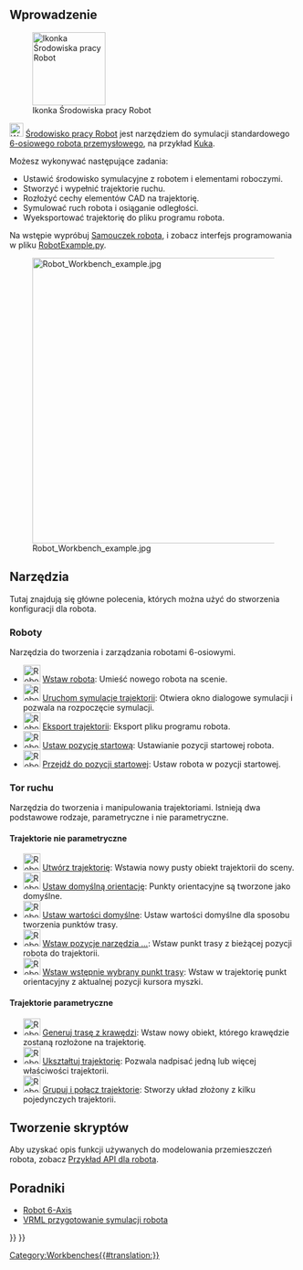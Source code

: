 <languages/>

{{Docnav/pl
|[[Reverse_Engineering_Workbench/pl|środowisko pracy Reverse Engineering]]
|[[Sketcher_Workbench/pl|środowisko pracy Sketcher]]
|IconL=Workbench_Reverse_Engineering.svg
|IconR=Workbench_Sketcher.svg
}}

{{VeryImportantMessage|Środowisko pracy FreeCAD Robot nie jest utrzymywane. Jeśli masz doświadczenie w tym temacie i jesteś zainteresowany jego utrzymaniem, poinformuj o swoich zamiarach w sekcji dla deweloperów na forum [https://forum.freecadweb.org/index.php FreeCAD].

Powodem, dla którego ten warsztat jest nadal w głównym kodzie źródłowym jest to, że jest on zaprogramowany w C++. Jeśli mógłby być zaprogramowany w Pythonie, to można by utworzyć [[external_workbenches|zewnętrzne środowisko]] i mógłby być przeniesiony do osobnego repozytorium.
}}

<span id="Introduction"></span>
==Wprowadzenie==

[[Image:Workbench_Robot.svg|thumb|128px|Ikonka Środowiska pracy Robot]]

[[Image:Workbench_Robot.svg|24px]] [[Robot_Workbench|Środowisko pracy Robot]] jest narzędziem do symulacji standardowego [[Robot_6-Axis|6-osiowego robota przemysłowego]], na przykład [http://kuka.com/ Kuka].

Możesz wykonywać następujące zadania:
* Ustawić środowisko symulacyjne z robotem i elementami roboczymi.
* Stworzyć i wypełnić trajektorie ruchu.
* Rozłożyć cechy elementów CAD na trajektorię.
* Symulować ruch robota i osiąganie odległości.
* Wyeksportować trajektorię do pliku programu robota.

Na wstępie wypróbuj [[Robot_tutorial|Samouczek robota]], i zobacz interfejs programowania w pliku [https://github.com/FreeCAD/FreeCAD_sf_master/blob/master/src/Mod/Robot/RobotExample.py RobotExample.py].

{{TOCright}}
[[Image:Robot_Workbench_example.jpg|500px]]

==Narzędzia==
Tutaj znajdują się główne polecenia, których można użyć do stworzenia konfiguracji dla robota. 

===Roboty===
Narzędzia do tworzenia i zarządzania robotami 6-osiowymi.

* [[Image:Robot_CreateRobot.svg|30px]] [[Robot_CreateRobot/pl|Wstaw robota]]: Umieść nowego robota na scenie.
* [[Image:Robot_Simulate.svg|30px]] [[Robot_Simulate/pl|Uruchom symulacje trajektorii]]: Otwiera okno dialogowe symulacji i pozwala na rozpoczęcie symulacji.
* [[Image:Robot_Export.svg|30px]] [[Robot_Export/pl|Eksport trajektorii]]: Eksport pliku programu robota.
* [[Image:Robot_SetHomePos.svg|30px]] [[Robot_SetHomePos/pl|Ustaw pozycję startową]]: Ustawianie pozycji startowej robota.
* [[Image:Robot_RestoreHomePos.svg|30px]] [[Robot_RestoreHomePos/pl|Przejdź do pozycji startowej]]: Ustaw robota w pozycji startowej.

===Tor ruchu===
Narzędzia do tworzenia i manipulowania trajektoriami. Istnieją dwa podstawowe rodzaje, parametryczne i nie parametryczne.

====Trajektorie nie parametryczne====
* [[Image:Robot_CreateTrajectory.svg|30px]] [[Robot_CreateTrajectory/pl|Utwórz trajektorię]]: Wstawia nowy pusty obiekt trajektorii do sceny.
* [[Image:Robot_SetDefaultOrientation.svg|30px]] [[Robot_SetDefaultOrientation/pl|Ustaw domyślną orientację]]: Punkty orientacyjne są tworzone jako domyślne.
* [[Image:Robot_SetDefaultValues.svg|30px]] [[Robot_SetDefaultValues/pl|Ustaw wartości domyślne]]: Ustaw wartości domyślne dla sposobu tworzenia punktów trasy.
* [[Image:Robot_InsertWaypoint.svg|30px]] [[Robot_InsertWaypoint/pl|Wstaw pozycje narzędzia ...]]: Wstaw punkt trasy z bieżącej pozycji robota do trajektorii.
* [[Image:Robot_InsertWaypointPre.svg|30px]] [[Robot_InsertWaypointPre/pl|Wstaw wstępnie wybrany punkt trasy]]: Wstaw w trajektorię punkt orientacyjny z aktualnej pozycji kursora myszki.

====Trajektorie parametryczne====
* [[Image:Robot_Edge2Trac.svg|30px]] [[Robot_Edge2Trac/pl|Generuj trasę z krawędzi]]: Wstaw nowy obiekt, którego krawędzie zostaną rozłożone na trajektorię.
* [[Image:Robot_TrajectoryDressUp.svg|30px]] [[Robot_TrajectoryDressUp/pl|Ukształtuj trajektorię]]: Pozwala nadpisać jedną lub więcej właściwości trajektorii.
* [[Image:Robot_TrajectoryCompound.svg|30px]] [[Robot_TrajectoryCompound/pl|Grupuj i połącz trajektorie]]: Stworzy układ złożony z kilku pojedynczych trajektorii.

<span id="Scripting"></span>
==Tworzenie skryptów==

Aby uzyskać opis funkcji używanych do modelowania przemieszczeń robota, zobacz [[Robot_API_example/pl|Przykład API dla robota]].

==Poradniki==
* [[Robot_6-Axis/pl|Robot 6-Axis]]
* [[VRML_Preparation_for_Robot_Simulation/pl|VRML przygotowanie symulacji robota]]


{{Docnav/pl
|[[Reverse_Engineering_Workbench/pl|środowisko pracy Reverse Engineering]]
|[[Sketcher_Workbench/pl|środowisko pracy Sketcher]]
|IconL=Workbench_Reverse_Engineering.svg
|IconR=Workbench_Sketcher.svg
}}

{{Robot Tools navi{{#translation:}}}}
{{Userdocnavi{{#translation:}}}}
[[Category:Workbenches{{#translation:}}]]